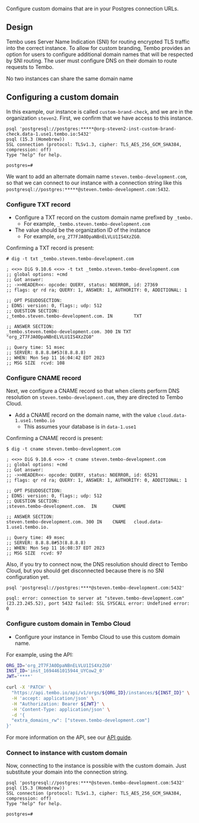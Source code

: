 
Configure custom domains that are in your Postgres connection URLs.

## Design

Tembo uses Server Name Indication (SNI) for routing encrypted TLS traffic into the correct instance. To allow for custom branding, Tembo provides an option for users to configure additional domain names that will be respected by SNI routing. The user must configure DNS on their domain to route requests to Tembo.

<Callout variant='warning'>
	No two instances can share the same domain name
</Callout>

## Configuring a custom domain

In this example, our instance is called `custom-brand-check`, and we are in the organization `steven2`. First, we confirm that we have access to this instance.

```
psql 'postgresql://postgres:*****@org-steven2-inst-custom-brand-check.data-1.use1.tembo.io:5432'
psql (15.3 (Homebrew))
SSL connection (protocol: TLSv1.3, cipher: TLS_AES_256_GCM_SHA384, compression: off)
Type "help" for help.

postgres=#
```

We want to add an alternate domain name `steven.tembo-development.com`, so that we can connect to our instance with a connection string like this `postgresql://postgres:*****@steven.tembo-development.com:5432`.

### Configure TXT record

-   Configure a TXT record on the custom domain name prefixed by `_tembo.`
    -   For example, `_tembo.steven.tembo-development.com`
-   The value should be the organization ID of the instance
    -   For example, `org_2T7FJA0DpaNBnELVLU1IS4XzZG0`.

Confirming a TXT record is present:

```console
# dig -t txt _tembo.steven.tembo-development.com

; <<>> DiG 9.10.6 <<>> -t txt _tembo.steven.tembo-development.com
;; global options: +cmd
;; Got answer:
;; ->>HEADER<<- opcode: QUERY, status: NOERROR, id: 27369
;; flags: qr rd ra; QUERY: 1, ANSWER: 1, AUTHORITY: 0, ADDITIONAL: 1

;; OPT PSEUDOSECTION:
; EDNS: version: 0, flags:; udp: 512
;; QUESTION SECTION:
;_tembo.steven.tembo-development.com. IN        TXT

;; ANSWER SECTION:
_tembo.steven.tembo-development.com. 300 IN TXT "org_2T7FJA0DpaNBnELVLU1IS4XzZG0"

;; Query time: 51 msec
;; SERVER: 8.8.8.8#53(8.8.8.8)
;; WHEN: Mon Sep 11 16:04:42 EDT 2023
;; MSG SIZE  rcvd: 108
```

### Configure CNAME record

Next, we configure a CNAME record so that when clients perform DNS resolution on `steven.tembo-development.com`, they are directed to Tembo Cloud.

-   Add a CNAME record on the domain name, with the value `cloud.data-1.use1.tembo.io`
    -   This assumes your database is in `data-1.use1`

Confirming a CNAME record is present:

```console
$ dig -t cname steven.tembo-development.com

; <<>> DiG 9.10.6 <<>> -t cname steven.tembo-development.com
;; global options: +cmd
;; Got answer:
;; ->>HEADER<<- opcode: QUERY, status: NOERROR, id: 65291
;; flags: qr rd ra; QUERY: 1, ANSWER: 1, AUTHORITY: 0, ADDITIONAL: 1

;; OPT PSEUDOSECTION:
; EDNS: version: 0, flags:; udp: 512
;; QUESTION SECTION:
;steven.tembo-development.com.  IN      CNAME

;; ANSWER SECTION:
steven.tembo-development.com. 300 IN    CNAME   cloud.data-1.use1.tembo.io.

;; Query time: 49 msec
;; SERVER: 8.8.8.8#53(8.8.8.8)
;; WHEN: Mon Sep 11 16:08:37 EDT 2023
;; MSG SIZE  rcvd: 97
```

Also, if you try to connect now, the DNS resolution should direct to Tembo Cloud, but you should get disconnected because there is no SNI configuration yet.

```
psql 'postgresql://postgres:****@steven.tembo-development.com:5432'

psql: error: connection to server at "steven.tembo-development.com" (23.23.245.52), port 5432 failed: SSL SYSCALL error: Undefined error: 0
```

### Configure custom domain in Tembo Cloud

-   Configure your instance in Tembo Cloud to use this custom domain name.

For example, using the API:

```bash
ORG_ID='org_2T7FJA0DpaNBnELVLU1IS4XzZG0'
INST_ID='inst_1694461015944_UYCow2_0'
JWT='****'

curl -X 'PATCH' \
  "https://api.tembo.io/api/v1/orgs/${ORG_ID}/instances/${INST_ID}" \
  -H 'accept: application/json' \
  -H "Authorization: Bearer ${JWT}" \
  -H 'Content-Type: application/json' \
  -d '{
  "extra_domains_rw": ["steven.tembo-development.com"]
}'
```

For more information on the API, see our [API guide](/docs/development/api).

### Connect to instance with custom domain

Now, connecting to the instance is possible with the custom domain. Just substitute your domain into the connection string.

```
psql 'postgresql://postgres:****@steven.tembo-development.com:5432'
psql (15.3 (Homebrew))
SSL connection (protocol: TLSv1.3, cipher: TLS_AES_256_GCM_SHA384, compression: off)
Type "help" for help.

postgres=#
```
